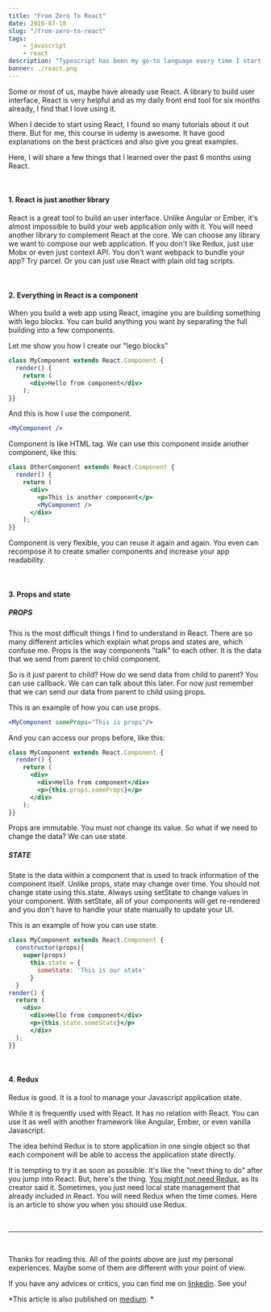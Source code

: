 ```yaml
---
title: "From Zero To React"
date: 2018-07-10
slug: "/from-zero-to-react"
tags:
    - javascript
    - react
description: "Typescript has been my go-to language every time I start a new project. Typescript helps us to describe objects and to make inline documentation better. One of the things I love about typescript is it already provide utility function to facilitate common type transformations. This time we are going to talk about some of these utility types that I often use everyday."
banner: ./react.png
---
```


Some or most of us, maybe have already use React. A library to build user interface, React is very helpful and as my daily front end tool for six months already, I find that I love using it.

When I decide to start using React, I found so many tutorials about it out there. But for me, this course in udemy is awesome. It have good explanations on the best practices and also give you great examples.

Here, I will share a few things that I learned over the past 6 months using React.

<br/>

#### 1. React is just another library
React is a great tool to build an user interface. Unlike Angular or Ember, it's almost impossible to build your web application only with it. You will need another library to complement React at the core.
We can choose any library we want to compose our web application. If you don't like Redux, just use Mobx or even just context API. You don't want webpack to bundle your app? Try parcel. Or you can just use React with plain old tag scripts.

<br/>

#### 2. Everything in React is a component
When you build a web app using React, imagine you are building something with lego blocks. You can build anything you want by separating the full building into a few components.

Let me show you how I create our "lego blocks"

```jsx
class MyComponent extends React.Component {
  render() {
    return (
      <div>Hello from component</div>
    );
}}
```

And this is how I use the component.

```jsx
<MyComponent />
```

Component is like HTML tag. We can use this component inside another component, like this:

```jsx
class OtherComponent extends React.Component {
  render() {
    return (
      <div>
        <p>This is another component</p>
        <MyComponent />
      </div>
    );
}}
```

Component is very flexible, you can reuse it again and again. You even can recompose it to create smaller components and increase your app readability.

<br/>

#### 3. Props and state
##### PROPS
This is the most difficult things I find to understand in React. There are so many different articles which explain what props and states are, which confuse me. Props is the way components "talk" to each other. It is the data that we send from parent to child component.

So is it just parent to child? How do we send data from child to parent? You can use callback. We can can talk about this later. For now just remember that we can send our data from parent to child using props.

This is an example of how you can use props.

```jsx
<MyComponent someProps="This is props"/>
```

And you can access our props before, like this:

```jsx
class MyComponent extends React.Component {
  render() {
    return (
      <div>
        <div>Hello from component</div>
        <p>{this.props.someProps}</p>
      </div>
    );
}}
```

Props are immutable. You must not change its value. So what if we need to change the data? We can use state.

##### STATE

State is the data within a component that is used to track information of the component itself. Unlike props, state may change over time. You should not change state using this.state. Always using setState to change values in your component. With setState, all of your components will get re-rendered and you don't have to handle your state manually to update your UI.

This is an example of how you can use state.

```jsx
class MyComponent extends React.Component {
  constructor(props){
    super(props)
      this.state = {
        someState: 'This is our state'
      }
  }
render() {
  return (
    <div>
      <div>Hello from component</div>
      <p>{this.state.someState}</p>
      </div>
  );
}}
```

<br/>

#### 4. Redux
Redux is good. It is a tool to manage your Javascript application state.

While it is frequently used with React. It has no relation with React. You can use it as well with another framework like Angular, Ember, or even vanilla Javascript.

The idea behind Redux is to store application in one single object so that each component will be able to access the application state directly.

It is tempting to try it as soon as possible. It's like the "next thing to do" after you jump into React. But, here's the thing. [You might not need Redux](https://medium.com/@dan_abramov/you-might-not-need-redux-be46360cf367), as its creator said it. Sometimes, you just need local state management that already included in React. You will need Redux when the time comes. Here is an article to show you when you should use Redux.

<br/>

---

<br/>

Thanks for reading this. All of the points above are just my personal experiences. Maybe some of them are different with your point of view.

If you have any advices or critics, you can find me on [linkedin](https://www.linkedin.com/in/santo-sidauruk/). See you!

*This article is also published on [medium](https://medium.com/@santosidauruk/from-zero-to-react-15df9b5c7e46). *
